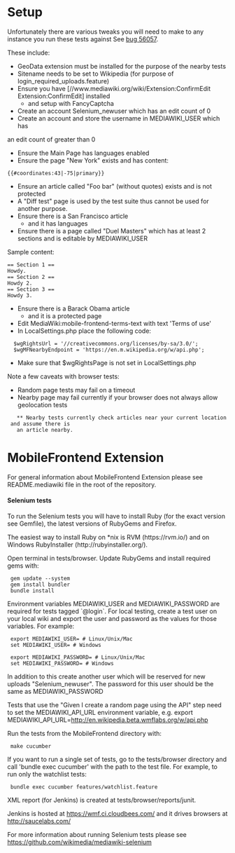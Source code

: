 = Setup =
Unfortunately there are various tweaks you will need to make to any
instance you run these tests against See
[https://bugzilla.wikimedia.org/show_bug.cgi?id=56057 bug 56057].

These include:
* GeoData extension must be installed for the purpose of the nearby tests
* Sitename needs to be set to Wikipedia (for purpose of login_required_uploads.feature)
* Ensure you have [//www.mediawiki.org/wiki/Extension:ConfirmEdit Extension:ConfirmEdit] installed
** and setup with FancyCaptcha
* Create an account Selenium_newuser which has an edit count of 0
* Create an account and store the username in MEDIAWIKI_USER which has
an edit count of greater than 0
* Ensure the Main Page has languages enabled
* Ensure the page "New York" exists and has content:
<pre>
{{#coordinates:43|-75|primary}}
</pre>
* Ensure an article called "Foo bar" (without quotes) exists and is not protected
* A "Diff test" page is used by the test suite thus cannot be used for another purpose.
* Ensure there is a San Francisco article
** and it has languages
* Ensure there is a page called "Duel Masters" which has at least 2 sections and is editable by MEDIAWIKI_USER
Sample content:
<pre>
== Section 1 ==
Howdy.
== Section 2 ==
Howdy 2.
== Section 3 ==
Howdy 3.
</pre>
* Ensure there is a Barack Obama article
** and it is a protected page
* Edit MediaWiki:mobile-frontend-terms-text with text 'Terms of use'
* In LocalSettings.php place the following code:
<pre>
  $wgRightsUrl = '//creativecommons.org/licenses/by-sa/3.0/';
  $wgMFNearbyEndpoint = 'https://en.m.wikipedia.org/w/api.php';
</pre>
* Make sure that $wgRightsPage is not set in LocalSettings.php

Note a few caveats with browser tests:
* Random page tests may fail on a timeout
* Nearby page may fail currently if your browser does not always allow geolocation tests
	** Nearby tests currently check articles near your current location and assume there is
	an article nearby.

= MobileFrontend Extension =

For general information about MobileFrontend Extension please see
README.mediawiki file in the root of the repository.

==== Selenium tests ====

To run the Selenium tests you will have to install Ruby (for the exact
version see Gemfile), the latest versions of RubyGems and Firefox.

The easiest way to install Ruby on *nix is RVM (https://rvm.io/) and on
Windows RubyInstaller (http://rubyinstaller.org/).

Open terminal in tests/browser. Update RubyGems and install required
gems with:

  gem update --system
  gem install bundler
  bundle install

Environment variables MEDIAWIKI_USER and MEDIAWIKI_PASSWORD are required for
tests tagged `@login`. For local testing, create a test user on your local wiki
and export the user and password as the values for those variables.
For example:

  export MEDIAWIKI_USER=<username here> # Linux/Unix/Mac
  set MEDIAWIKI_USER=<username here> # Windows

  export MEDIAWIKI_PASSWORD=<password here> # Linux/Unix/Mac
  set MEDIAWIKI_PASSWORD=<password here> # Windows

In addition to this create another user which will be reserved for new uploads
"Selenium_newuser". The password for this user should be the same as
MEDIAWIKI_PASSWORD

Tests that use the "Given I create a random page using the API" step need to set
the MEDIAWIKI_API_URL environment variable, e.g.
export MEDIAWIKI_API_URL=http://en.wikipedia.beta.wmflabs.org/w/api.php

Run the tests from the MobileFrontend directory with:

  make cucumber

If you want to run a single set of tests, go to the tests/browser directory and
call 'bundle exec cucumber' with the path to the test file. For example, to run
only the watchlist tests:

  bundle exec cucumber features/watchlist.feature

XML report (for Jenkins) is created at tests/browser/reports/junit.

Jenkins is hosted at https://wmf.ci.cloudbees.com/ and it drives
browsers at http://saucelabs.com/

For more information about running Selenium tests please see
https://github.com/wikimedia/mediawiki-selenium
